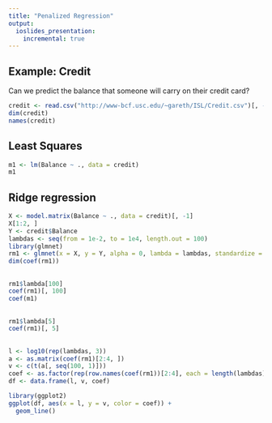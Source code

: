 ```yaml
---
title: "Penalized Regression"
output:
  ioslides_presentation:
    incremental: true
---
```


## Example: Credit

Can we predict the balance that someone will carry on their credit card?

```r
credit <- read.csv("http://www-bcf.usc.edu/~gareth/ISL/Credit.csv")[, -1]
dim(credit)
names(credit)
```


## Least Squares

```r
m1 <- lm(Balance ~ ., data = credit)
m1
```


## Ridge regression

```r
X <- model.matrix(Balance ~ ., data = credit)[, -1]
X[1:2, ]
Y <- credit$Balance
lambdas <- seq(from = 1e-2, to = 1e4, length.out = 100)
library(glmnet)
rm1 <- glmnet(x = X, y = Y, alpha = 0, lambda = lambdas, standardize = TRUE)
dim(coef(rm1))
```

## 

```r
rm1$lambda[100]
coef(rm1)[, 100]
coef(m1)
```


## 

```r
rm1$lambda[5]
coef(rm1)[, 5]
```

##

```r
l <- log10(rep(lambdas, 3))
a <- as.matrix(coef(rm1)[2:4, ])
v <- c(t(a[, seq(100, 1)]))
coef <- as.factor(rep(row.names(coef(rm1))[2:4], each = length(lambdas)))
df <- data.frame(l, v, coef)

library(ggplot2)
ggplot(df, aes(x = l, y = v, color = coef)) + 
  geom_line()
```



